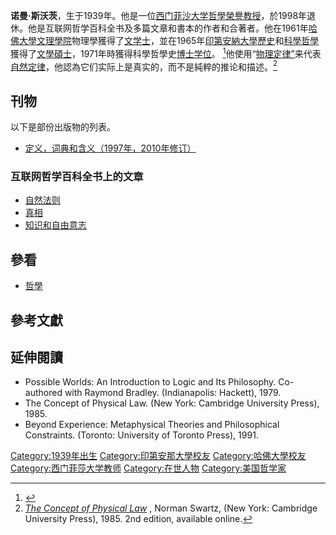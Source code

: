 '''诺曼·斯沃茨'''，生于1939年。他是一位[[西門菲莎大學|西门菲沙大学]][[哲學|哲學]][[榮譽教授|榮譽教授]]，於1998年退休。他是互联网哲学百科全书及多篇文章和書本的作者和合著者。他在1961年[[哈佛大学文理学院|哈佛大學文理學院]]物理學獲得了[[文学士|文学士]]，並在1965年[[印第安納大學|印第安納大學]][[歷史|歷史]]和[[科學哲學|科學哲學]]獲得了[[文學碩士|文學碩士]]，1971年時獲得科學哲學史[[哲學博士|博士学位]]。 <ref>{{Cite web|title=Norman Swartz - Biography|url=https://www.sfu.ca/~swartz/|accessdate=14 April 2012|publisher=Simon Fraser University|archive-date=2021-05-06|archive-url=https://web.archive.org/web/20210506185240/http://www.sfu.ca/~swartz/|dead-url=no}}</ref>他使用“[[定律|物理定律”]]来代表[[定律|自然定律]]，他認為它们实际上是真实的，而不是純粹的推论和描述。<ref>''[https://www.sfu.ca/philosophy/physical-law/ The Concept of Physical Law] {{Wayback|url=https://www.sfu.ca/philosophy/physical-law/ |date=20100812104311 }}'', Norman Swartz, (New York: Cambridge University Press), 1985. 2nd edition, available online.</ref>

== 刊物 ==
以下是部份出版物的列表。

* [https://www.sfu.ca/~swartz/definitions.htm 定义，词典和含义（1997年，2010年修订）] {{Wayback|url=https://www.sfu.ca/~swartz/definitions.htm |date=20210317193720 }}

=== 互联网哲学百科全书上的文章 ===

* [http://www.iep.utm.edu/lawofnat/ 自然法则] {{Wayback|url=http://www.iep.utm.edu/lawofnat/ |date=20210213212358 }}
* [http://www.iep.utm.edu/truth/ 真相] {{Wayback|url=http://www.iep.utm.edu/truth/ |date=20100528161535 }}
* [http://www.iep.utm.edu/foreknow/ 知识和自由意志] {{Wayback|url=http://www.iep.utm.edu/foreknow/ |date=20210506114121 }}

==參看==
*[[哲學|哲學]]

==參考文獻==
{{reflist}}

==延伸閱讀==
*Possible Worlds: An Introduction to Logic and Its Philosophy. Co-authored with Raymond Bradley. (Indianapolis: Hackett), 1979.
*The Concept of Physical Law. (New York: Cambridge University Press), 1985.
*Beyond Experience: Metaphysical Theories and Philosophical Constraints. (Toronto: University of Toronto Press), 1991.

{{DEFAULTSORT: Swartz, Norman}}
[[Category:1939年出生|Category:1939年出生]]
[[Category:印第安那大學校友|Category:印第安那大學校友]]
[[Category:哈佛大學校友|Category:哈佛大學校友]]
[[Category:西门菲莎大学教师|Category:西门菲莎大学教师]]
[[Category:在世人物|Category:在世人物]]
[[Category:美国哲学家|Category:美国哲学家]]